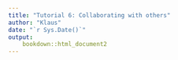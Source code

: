 ```yaml
---
title: "Tutorial 6: Collaborating with others"
author: "Klaus"
date: "`r Sys.Date()`"
output: 
    bookdown::html_document2
---
```

